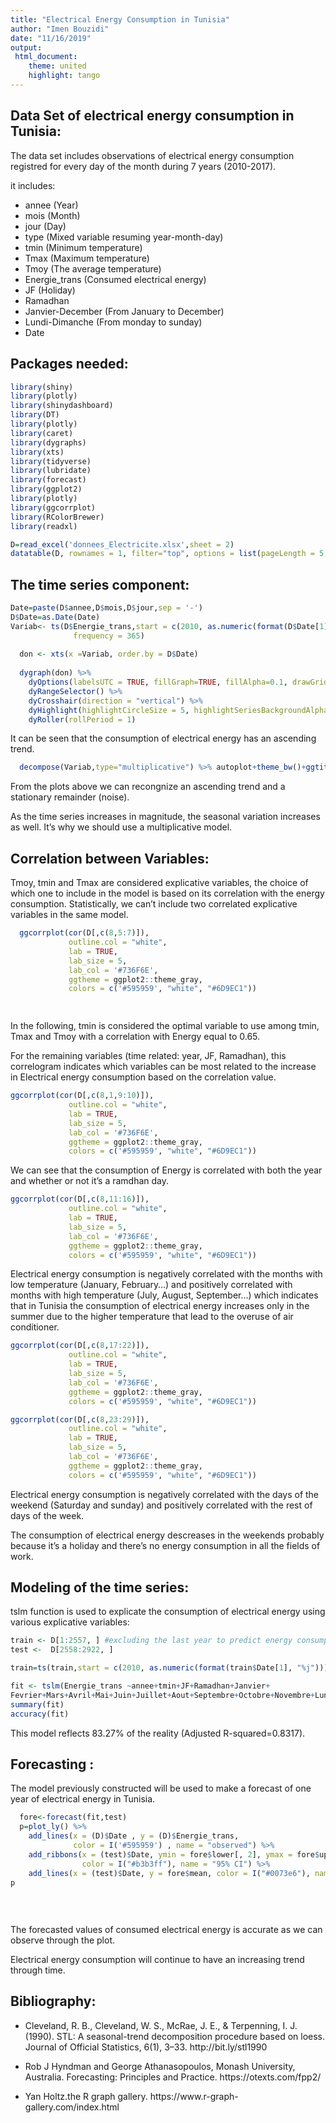 ```yaml
---
title: "Electrical Energy Consumption in Tunisia"
author: "Imen Bouzidi"
date: "11/16/2019"
output:
 html_document:
    theme: united
    highlight: tango
---
```



## Data Set of electrical energy consumption in Tunisia:

The data set includes observations of electrical energy consumption registred for every day of the month during 7 years (2010-2017).

it includes:

* annee (Year)
* mois (Month)
* jour (Day)
* type (Mixed variable resuming year-month-day)
* tmin (Minimum temperature)
* Tmax (Maximum temperature)
* Tmoy (The average temperature)
* Energie_trans (Consumed electrical energy)
* JF (Holiday)
* Ramadhan
* Janvier-December (From January to December)
* Lundi-Dimanche (From monday to sunday)
* Date

## Packages needed:

```r
library(shiny)
library(plotly)
library(shinydashboard)
library(DT)
library(plotly)
library(caret)
library(dygraphs)
library(xts)         
library(tidyverse)
library(lubridate)
library(forecast)
library(ggplot2)
library(plotly)
library(ggcorrplot)
library(RColorBrewer)
library(readxl)

```




```r

D=read_excel('donnees_Electricite.xlsx',sheet = 2)
datatable(D, rownames = 1, filter="top", options = list(pageLength = 5, scrollX=T) )

```

## The time series component:

```r
Date=paste(D$annee,D$mois,D$jour,sep = '-')
D$Date=as.Date(Date)
Variab<- ts(D$Energie_trans,start = c(2010, as.numeric(format(D$Date[1], "%j"))),
              frequency = 365)
  
  don <- xts(x =Variab, order.by = D$Date)
  
  dygraph(don) %>%
    dyOptions(labelsUTC = TRUE, fillGraph=TRUE, fillAlpha=0.1, drawGrid = FALSE, colors="#D8AE5A") %>%
    dyRangeSelector() %>%
    dyCrosshair(direction = "vertical") %>%
    dyHighlight(highlightCircleSize = 5, highlightSeriesBackgroundAlpha = 0.2, hideOnMouseOut = FALSE)  %>%
    dyRoller(rollPeriod = 1)

```

It can be seen that the consumption of electrical energy has an ascending trend.

```r
  decompose(Variab,type="multiplicative") %>% autoplot+theme_bw()+ggtitle("Seasonal Decomposition of Electrical Energy Consumption")
```

From the plots above we can recongnize an ascending trend and a stationary remainder (noise).

As the time series increases in magnitude, the seasonal variation increases as well. It's
why we should use a multiplicative model.


## Correlation between Variables:

Tmoy, tmin and Tmax are considered explicative variables, the choice of which one to include in the model is based on its correlation with the energy consumption. Statistically, we can't include two correlated explicative variables in the same model. 

```r
  ggcorrplot(cor(D[,c(8,5:7)]),
             outline.col = "white",
             lab = TRUE,
             lab_size = 5,
             lab_col = '#736F6E',
             ggtheme = ggplot2::theme_gray,
             colors = c('#595959', "white", "#6D9EC1"))

  

```
 
 
 In the following, tmin is considered the optimal variable to use among tmin, Tmax and Tmoy with a correlation with Energy equal to 0.65.

For the remaining variables (time related: year, JF, Ramadhan), this correlogram indicates which variables can be most related to the increase in Electrical energy consumption based on the correlation value.

```r
ggcorrplot(cor(D[,c(8,1,9:10)]),
             outline.col = "white",
             lab = TRUE,
             lab_size = 5,
             lab_col = '#736F6E',
             ggtheme = ggplot2::theme_gray,
             colors = c('#595959', "white", "#6D9EC1"))

```

We can see that the consumption of Energy is correlated with both the year and whether or not it's a ramdhan day.



```r
ggcorrplot(cor(D[,c(8,11:16)]),
             outline.col = "white",
             lab = TRUE,
             lab_size = 5,
             lab_col = '#736F6E',
             ggtheme = ggplot2::theme_gray,
             colors = c('#595959', "white", "#6D9EC1"))


```

Electrical energy consumption is negatively correlated with the months with low temperature (January, February...) and positively correlated with months with high temperature (July, August, September...) which indicates that in Tunisia the consumption of electrical energy increases only in the summer due to the higher temperature that lead to the overuse of air conditioner.



```r
ggcorrplot(cor(D[,c(8,17:22)]),
             outline.col = "white",
             lab = TRUE,
             lab_size = 5,
             lab_col = '#736F6E',
             ggtheme = ggplot2::theme_gray,
             colors = c('#595959', "white", "#6D9EC1"))


```


```r
ggcorrplot(cor(D[,c(8,23:29)]),
             outline.col = "white",
             lab = TRUE,
             lab_size = 5,
             lab_col = '#736F6E',
             ggtheme = ggplot2::theme_gray,
             colors = c('#595959', "white", "#6D9EC1"))

```

Electrical energy consumption is negatively correlated with the days of the weekend (Saturday and sunday) and positively correlated with the rest of days of the week. 

The consumption of electrical energy descreases in the weekends probably because it's a holiday and there's no energy consumption in all the fields of work. 


## Modeling of the time series:

tslm function is used to explicate the consumption of electrical energy using various explicative variables: 

```r
train <- D[1:2557, ] #excluding the last year to predict energy consumption later
test <-  D[2558:2922, ]

train=ts(train,start = c(2010, as.numeric(format(train$Date[1], "%j"))),frequency = 365)

fit <- tslm(Energie_trans ~annee+tmin+JF+Ramadhan+Janvier+
Fevrier+Mars+Avril+Mai+Juin+Juillet+Aout+Septembre+Octobre+Novembre+Lundi+Mardi+Mercredi+Jeudi+Vendredi+Samedi, data = train)
summary(fit)
accuracy(fit)

```

This model reflects 83.27% of the reality (Adjusted R-squared=0.8317).


  
## Forecasting :

The model previously constructed will be used to make a forecast of one year of electrical energy in Tunisia. 

```r

 
  fore<-forecast(fit,test)
  p=plot_ly() %>%
    add_lines(x = (D)$Date , y = (D)$Energie_trans,
              color = I('#595959') , name = "observed") %>%
    add_ribbons(x = (test)$Date, ymin = fore$lower[, 2], ymax = fore$upper[, 2],
                color = I("#b3b3ff"), name = "95% CI") %>%
    add_lines(x = (test)$Date, y = fore$mean, color = I("#0073e6"), name = "prediction")
p
  
  
  
```

The forecasted values of consumed electrical energy is accurate as we can observe through the plot.

Electrical energy consumption will continue to have an increasing trend through time. 

## Bibliography:

* Cleveland, R. B., Cleveland, W. S., McRae, J. E., & Terpenning, I. J. (1990). STL: A seasonal-trend decomposition procedure based on loess. Journal of Official Statistics, 6(1), 3–33. http://bit.ly/stl1990

* Rob J Hyndman and George Athanasopoulos, 
Monash University, Australia. Forecasting: Principles and Practice. https://otexts.com/fpp2/

* Yan Holtz.the R graph gallery. https://www.r-graph-gallery.com/index.html
